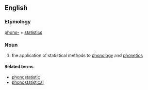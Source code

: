 ==English==

===Etymology===
[[phono-]] + [[statistics]]

===Noun===
{{en-noun|-}}

# {{context|linguistics}} the application of statistical methods to [[phonology]] and [[phonetics]]

====Related terms====
*[[phonostatistic]]
*[[phonostatistical]]